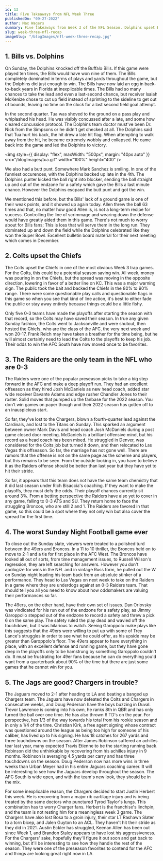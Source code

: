 ```yaml
---
id: 13
title: Five Takeaways from NFL Week Three
publishedOn: "09-27-2022"
author: Max Wagers
summary: Five takeaways from Week 3 of the NFL Season. Dolphins upset Bills, Colts knock off the Chiefs. The Raiders are 0-3, A terrible Sunday Night Football Game. The Jaguars are good, the Chargers, not so much.
slug: week-three-nfl-recap
imageSlug: "/blogImages/nfl-week-three-recap.jpg"
---
```


<h2 style={{ backgroundColor: "black", color: "white", padding: "20px" }}>
  1. Bills vs. Dolphins
</h2>
<div style={{ fontFamily: "monospace", margin: "0 24px" }}>
 On Sunday, the Dolphins knocked off the Buffalo Bills. If this game were played ten times, the Bills would have won nine of them. The Bills completely dominated in terms of plays and yards throughout the game, but the Dolphins did just enough to win. The Bills have now laid an egg in back-to-back years in Florida at inexplicable times. The Bills had so many chances to take the lead and even a last-second chance, but receiver Isaiah McKenize chose to cut up field instead of sprinting to the sideline to get out of bounds, leaving no time on the clock for a last second field goal attempt.

In the second quarter. Tua was shoved to the ground on a pass play and whiplashed his head. He was visibly concussed after a late, and some how cleared concussion protocol. The Dolphins team doctor must've been Dr. Nick from the Simpsons or he didn't get checked at all. The Dolphins said that Tua hurt his back, the hit drew a late hit flag. When attempting to walk away from the hit, he became extremely wobbly and collapsed. He came back into the game and led the Dolphins to victory.

<img
  style={{ display: "flex", maxWidth: "500px", margin: "40px auto" }}
  src="/blogImages/tua.gif"
  width="100%"
  height="400"
/>

We also had a butt punt. Somewhere Mark Sanchez is smiling. In one of the funniest occurences, with the Dolphins backed up late in the 4th. The Dolphins punter kicked the ball right into blocker, sending the ball straight up and out of the endzone for a safety which gave the Bills a last minute chance. However the Dolphins escpaed the butt punt and got the win.

We mentioned this before, but the Bills' lack of a ground game is one of their weak points, and it showed up again today. Allen threw the ball 63 times and that, no matter how good Allen is, is not a long-term recipe for success. Controlling the line of scrimmage and wearing down the defense would have greatly aided them in this game. There's not much to worry about for Bills fans; This is loss that will serve them in the long run. They dominated up and down the field while the Dolphins celebrated like they won the Super Bowl. Excellent bulletin board material for their next meeting which comes in December.

</div>

<h2 style={{ backgroundColor: "black", color: "white", padding: "20px" }}>
  2. Colts upset the Chiefs
</h2>
<div style={{ fontFamily: "monospace", margin: "0 24px" }}>

The Colts upset the Chiefs in one of the most obvious Week 3 trap games. For the Colts, this could be a potential season saving win. All week, money was pouring in on the Chiefs, but the spread was moving in the opposite direction, lowering in favor of a better line on KC. This was a major warning sign. The public took the bait and backed the Chiefs in the 80% to 90% range. There were some questionable play calls and questionable flags in this game so when you see that kind of line action, it's best to either fade the public or stay away entirely because things could be a little fishy.

Only five 0-3 teams have made the playoffs after starting the season with that record, so the Colts may have saved their season. In true any given Sunday fashion, the Colts went to Jacksonville and were shutout, then hosted the Chiefs, who are the class of the AFC, the very next week and won 20-17. Frank Reich may have taken a breather for the time being, but he will almost certainly need to lead the Colts to the playoffs to keep his job. Their odds to win the AFC South have now moved once to be favorites.

</div>

<h2 style={{ backgroundColor: "black", color: "white", padding: "20px" }}>
  3. The Raiders are the only team in the NFL who are 0-3
</h2>
<div style={{ fontFamily: "monospace", margin: "0 24px" }}>
 The Raiders were one of the popular preseason picks to take a big step forward in the AFC and make a deep playoff run. They had an excellent offseason as they hired Josh McDaniels as new head coach, added star wide receiver Davante Adams and edge rusher Chandler Jones to their roster. Solid moves that pumped up the fanbase for the 2022 season. You don't win games on paper though and their 2022 season has gotten off to an inauspicious start.

So far, they've lost to the Chargers, blown a fourth-quarter lead against the Cardinals, and lost to the Titans on Sunday. This sparked an argument between owner Mark Davis and head coach Josh McDaniels during a post game closed door meeting. McDaniels is a brilliant offensive mind, but his record as a head coach has been mixed. He struggled in Denver, was considered for the Colts job but turned it down, and then relocated to Las Vegas this offseason. So far, the marriage has not gone well. There are rumors that the offense is not on the same page as the scheme and players, but this remains to be seen. From the outside looking in, you have to believe it as the Raiders offense should be better than last year but they have yet to hit their stride.

So far, it appears that this team does not have the same team chemistry that it did last season under Rich Bisaccia's coaching. If they want to make the playoffs, they must defy the odds. Their playoff chances currently sit around 3%. From a betting perspective the Raiders have also yet to cover in any game, falling to 0-3 ATS and SU. They return home to face the struggling Broncos, who are still 2 and 1. The Raiders are favored in that game, so this could be a spot where they not only win but also cover the spread for the first time.

</div>

<h2 style={{ backgroundColor: "black", color: "white", padding: "20px" }}>
  4. The worst Sunday Night Football game ever
</h2>
<div style={{ fontFamily: "monospace", margin: "0 24px" }}>

To close out the Sunday slate, viewers were treated to a polished turd between the 49ers and Broncos. In a 11 to 10 thriller, the Broncos held on to move to 2-1 and a tie for first place in the AFC West. The Broncos have looked all out of sorts, from time management issues, to Russell Wilson's regression, they are left searching for answers. However you don't apologize for wins in the NFL and in vintage Russ form, he pulled out the W on Sunday night leading his team back from an absolute stinker of a performance. They head to Las Vegas on next week to take on the Raiders in a game where they are underdogs against an 0-3 Raiders team. That should tell you all you need to know about how oddsmakers are valuing their performances so far.

The 49ers, on the other hand, have their own set of issues. Dan Orlovsky was vindicated for his run out of the endzone for a safety play, as Jimmy Garoppollo stepped out of the endzone to record a safety and threw a pick 6 on the same play. The safety ruled the play dead and wavied off the touchdown, but it was hilarious to watch. Seeing Garoppolo make plays like this suggests that the 49ers were willing to put up with some of Trey Lance's struggles in order to see what he could offer, as his upside may be greater than Garoppolo's floor. The 49ers appear to have everything in place, with an excellent defense and running game, but they have gone deep in the playoffs only to be hamstrung by something Garoppolo couldn't do. It must be frustrating for 49er fans because he can do everything you'd want from a quarterback about 90% of the time but there are just some games that he cannot win for you.

</div>

<h2 style={{ backgroundColor: "black", color: "white", padding: "20px" }}>
  5. The Jags are good? Chargers in trouble?
</h2>
<div style={{ fontFamily: "monospace", margin: "0 24px" }}>
  The Jaguars moved to 2-1 after heading to LA and beating a banged up
  Chargers team. The Jaguars have now defeated the Colts and Chargers in consecutive weeks, and Doug Pederson have the boys buzzing in Duval. Trevor Lawrence is coming into his own, he ranks 8th in QBR and has only turned the ball over one time. He has also thrown 6 TD's on the year. For perspective, hes 1/3 of the way towards his total from his rookie season and in only a 1/4 of the time. Christian Kirk, a free agent signing whose contract was questioned around the league as being too high for someone of his caliber, has lived up to his signing. He has 18 catches for 267 yards and three touchdowns on the season. After James Robinson suffered an achilles tear last year, many expected Travis Etienne to be the starting running back. Robinson did the unthinkable by recovering from his achilles injury in 9 months. Robinson is averaging 4.5 yards per carry and has three touchdowns on the season. Doug Pederson now has more wins in three weeks than Urban Meyer had in his entire Jaguars coaching career. It will be interesting to see how the Jaguars develop throughout the season. The AFC South is wide open, and with the team's new look, they should be in the mix.

For some inexplicable reason, the Chargers decided to start Justin Herbert this week. He is recovering from a major rib cartilage injury and is being treated by the same doctors who punctured Tyrod Taylor's lungs. This combination has to worry Charger fans. Herbert is the franchise's linchpin, and the team is not resting him for a meaningless week 3 game. The Chargers have also lost Bosa to a groin injury, their star LT Rashawn Slater to a torn bicep, and Jalen Guyton to an ACL. They haven't hit their stride as they did in 2021. Austin Eckler has struggled, Keenan Allen has been out since Week 1, and Brandon Staley appears to have lost his aggressiveness. For the Chargers' sake, hopefully they'll figure it out soon and get back to winning, but it'll be interesting to see how they handle the rest of the season. They were one of the preseason favorites to contend for the AFC and things are looking great right now in LA.

</div>
